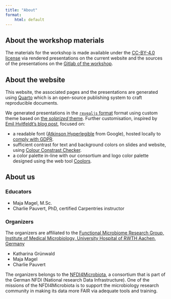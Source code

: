 ```yaml
---
title: "About"
format:
    html: default
---
```


## About the workshop materials

The materials for the workshop is made available under the [CC-BY-4.0 license](https://creativecommons.org/licenses/by/4.0/) via rendered presentations on the current website and the sources of the presentations on the [Gitlab of the workshop](https://git.rwth-aachen.de/clavellab/workshop-biometadata-01).

## About the website

This website, the associated pages and the presentations are generated using [Quarto](https://quarto.org) which is an open-source publishing system to craft reproducible documents.

We generated presentations in the [`revealjs` format](https://revealjs.com) format using custom theme based on [the _solarized_ theme](https://revealjs.com/themes/). Further customisation, inspired by [Emil Hvitfeldt's blog post](https://www.emilhvitfeldt.com/post/slidecraft-colors-fonts/), focused on:

* a readable font ([Atkinson Hyperlegible](https://fonts.google.com/specimen/Atkinson+Hyperlegible) from Google), hosted locally to [comply with GDPR](https://cookie-script.com/blog/google-fonts-and-gdpr).
* sufficient contrast for text and background colors on slides and website, using [Colour Constrast Checker](https://colourcontrast.cc/).
* a color palette in-line with our consortium and logo color palette designed using the web tool [Coolors](https://coolors.co/).


## About us

### Educators

* Maja Magel, M.Sc.
* Charlie Pauvert, PhD, certified Carpentries instructor

### Organizers

The organizers are affiliated to the [Functional Microbiome Research Group, Institute of Medical Microbiology, University Hospital of RWTH Aachen, Germany](https://www.ukaachen.de/en/clinics-institutes/institute-of-medical-microbiology/research/ag-clavel/)

* Katharina Grünwald
* Maja Magel
* Charlie Pauvert

The organizers belongs to the [NFDI4Microbiota](https://nfdi4microbiota.de), a consortium that is part of the German NFDI (National research Data Infrastructure). One of the missions of the NFDI4Microbiota is to support the microbiology research community in making its data more FAIR via adequate tools and training.

